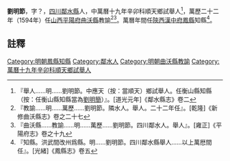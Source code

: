 {{明清人物信息框
| 姓名 = 劉明節
| 原名 = 
| 圖片名稱=  
| 圖片大小 = 220px
| 圖片說明 =  
| 最高職務 = [[湖南|湖南]][[衡山縣|衡山縣]][[知縣|知縣]]
| 國家 = 大明
| 爵位 =
| 籍貫 = [[四川省|四川省]][[鄰水縣|鄰水縣]]
| 族裔 =  
| 旗籍 =  
| 字號 =  字
| 諡號 = 
| 出生日期 = 
| 出生地點 =
| 逝世日期 =  
| 逝世地點 = 
| 墓葬 = 
| 配偶 =  
| 親屬 =   
| 出身 = 
*  萬曆十九年辛卯科順天鄉試舉人<ref>『萬厯年舉人……劉明節。隣水縣人。』。[雍正]《四川通志》卷三十六</ref>。
| 經歷 = 
| 著作 =  
* 《石臼城》<ref>『石臼城。明舉人。劉明節。邑人。矻立干霄勢不傾，四圍如削自天成，中峰鬱勃青蓮湧，亂嶺奔騰白象横，路駕雲霓懸鐵岸，池開銀漢浸金城，何年杖錫來兹地，魚響鐘聲午夜清』。[道光元年]《鄰水縣志》卷四</ref>
*
*
}}
'''劉明節'''{{BD|？年||？年||}}，字？，[[四川|四川]][[鄰水縣|鄰水縣]]人，中萬曆十九年辛卯科順天鄉試舉人<ref>『舉人……明……劉明節。中應天（按：當順天）鄉試舉人。任衡山縣知縣（按：任衡山縣知縣當為[[劉明簡|劉明簡]]）』。[道光元年]《鄰水縣志》卷二</ref>，萬歷二十二年（1594年）任[[山西|山西]][[平陽府|平陽府]][[曲沃縣|曲沃縣]]教諭<ref>『教諭……明……萬歷……劉明節。隣水人。舉人。二十二年任』。[乾隆]《新修曲沃縣志》卷之二十七</ref><ref>『曲沃縣……教諭……明……萬歷……劉明節。四川鄰水人。舉人』。[雍正]《平陽府志》卷之十九</ref>。萬曆年間任[[陝西|陝西]][[漢中府|漢中府]][[鳳縣|鳳縣]]知縣<ref>『知縣。洪武間改州爲縣。明……劉明節。四川鄰水縣舉人……以上萬厯間任』。[光緒]《鳳縣志》卷五</ref>。
==註釋==
{{reflist}}
{{明朝人物小作品}}
[[Category:明朝鳳縣知縣|Category:明朝鳳縣知縣]]
[[Category:鄰水人|Category:鄰水人]]
[[Category:明朝曲沃縣教諭|Category:明朝曲沃縣教諭]]
[[Category:萬曆十九年辛卯科順天鄉試舉人|Category:萬曆十九年辛卯科順天鄉試舉人]]